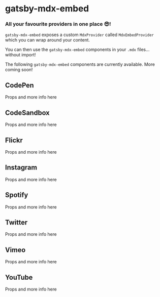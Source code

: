 
# gatsby-mdx-embed

### All your favourite providers in one place 😎!

`gatsby-mdx-embed` exposes a custom `MdxProvider` called `MdxEmbedProvider` which you can wrap around your content.

You can then use the `gatsby-mdx-embed` components in your `.mdx` files... without import!

The following `gatsby-mdx-embed` components are currently available. More coming soon!

## CodePen

Props and more info <Link to="/codePen">here</Link>

<CodePen id="PNaGbb" />

## CodeSandbox

Props and more info <Link to="/codeSandbox">here</Link>

<CodeSandbox id="react-new" />

## Flickr

Props and more info <Link to="/flickr">here</Link>

<Flickr id="458/30740580204_7283c9987e_k.jpg" />

## Instagram

Props and more info <Link to="/instagram">here</Link>

<Instagram id="B6x41PQh-ys" />

## Spotify

Props and more info <Link to="/spotify">here</Link>

<Spotify id="album/65KwtzkJXw7oT819NFWmEP" />

## Twitter

Props and more info <Link to="/twitter">here</Link>

<Tweet id="PaulieScanlon/status/1201514996838141952" />

## Vimeo

Props and more info <Link to="/vimeo">here</Link>

<Vimeo id="38445453" />

## YouTube

Props and more info <Link to="/youTube">here</Link>

<YouTube id="WFOxZAmB_1Y" />
